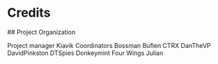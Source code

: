 
# Credits 

<Card>
## Project Organization

Project manager	Kiavik
Coordinators		Bossman
			Buflen
CTRX
DanTheVP
DavidPinkston
			DTSpies
			Donkeymint
Four Wings
			Julian
</Card>